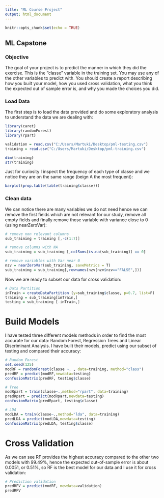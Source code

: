 ```yaml
---
title: "ML Course Project"
output: html_document
---
```


```r
knitr::opts_chunk$set(echo = TRUE)
```

## ML Capstone
### Objective
The goal of your project is to predict the manner in which they did the exercise. This is the "classe" variable in the training set. You may use any of the other variables to predict with. You should create a report describing how you built your model, how you used cross validation, what you think the expected out of sample error is, and why you made the choices you did. 

### Load Data
The first step is to load the data provided and do some exploratory analysis to understand the data we are dealing with:
```r
library(caret)
library(randomForest)
library(rpart)

validation = read.csv("C:/Users/Martuki/Desktop/pml-testing.csv")
training = read.csv("C:/Users/Martuki/Desktop/pml-training.csv")

dim(training)
str(training)
```

Just for curiosity I inspect the frequency of each type of classe and we notice they are on the same range (beign A the most frequent):
```r
barplot(prop.table(table(training$classe)))
```

### Clean data
We can notice there are many variables we do not need hence we can remove the first fields which are not relevant for our study, remove all empty fields and finally remove those variable with variance close to 0 (using nearZeroVar):
```r
# remove non relevant columns
sub_training = training [,-c(1:7)]

# remove columns with NA
sub_training = sub_training [,colSums(is.na(sub_training)) == 0]

# remove variables with Var near 0
nzv = nearZeroVar(sub_training, saveMetrics = T)
sub_training = sub_training[,rownames(nzv[nzv$nzv=="FALSE",])]
```

Now we are ready to subset our data for cross validation:
```r
# Data Partition
inTrain = createDataPartition (y=sub_training$classe, p=0.7, list=F)
training = sub_training[inTrain,]
testing = sub_training [-inTrain,]
```

# Build Models
I have tested three different models methods in order to find the most accurate for our data: Random Forest, Regression Trees and Linear Discriminant Analysis. I have built their models, predict using our subset of testing and compared their accuracy:
```r
# Random Forest
set.seed(125)
modRF = randomForest(classe ~. , data=training, method="class")
predRF = predict(modRF,newdata=testing)
confusionMatrix(predRF, testing$classe)

# Tree
modRpart = train(classe~.,method="rpart", data=training)
predRpart = predict(modRpart,newdata=testing)
confusionMatrix(predRpart, testing$classe)

# LDA
modLDA = train(classe~.,method="lda", data=training)
predLDA = predict(modLDA,newdata=testing)
confusionMatrix(predLDA, testing$classe)
```

# Cross Validation
As we can see RF provides the highest accuracy compared to the other two models with 99.49%, hence the expected out-of-sample error is about 0.0051, or 0.51%, so RF is the best model for our data and I use it for cross validation:

```r
# Prediction validation
predRFV = predict(modRF, newdata=validation)
predRFV
```
